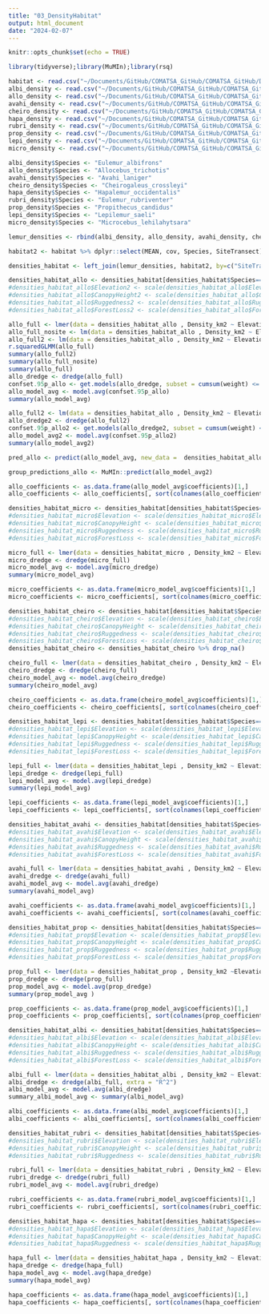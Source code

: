 ```yaml
---
title: "03_DensityHabitat"
output: html_document
date: "2024-02-07"
---
```


```r
knitr::opts_chunk$set(echo = TRUE)
```

```r
library(tidyverse);library(MuMIn);library(rsq)

habitat <- read.csv("~/Documents/GitHub/COMATSA_GitHub/COMATSA_GitHub/Data/habitat_covs.csv") 
albi_density <- read.csv("~/Documents/GitHub/COMATSA_GitHub/COMATSA_GitHub/Data/albi_dat.csv")
allo_density <- read.csv("~/Documents/GitHub/COMATSA_GitHub/COMATSA_GitHub/Data/allocebus_dat.csv")
avahi_density <- read.csv("~/Documents/GitHub/COMATSA_GitHub/COMATSA_GitHub/Data/avahi_dat.csv")
cheiro_density <- read.csv("~/Documents/GitHub/COMATSA_GitHub/COMATSA_GitHub/Data/cheirogaleus_dat.csv")
hapa_density <- read.csv("~/Documents/GitHub/COMATSA_GitHub/COMATSA_GitHub/Data/hapa_dat.csv")
rubri_density <- read.csv("~/Documents/GitHub/COMATSA_GitHub/COMATSA_GitHub/Data/rubriventer_dat.csv")
prop_density <- read.csv("~/Documents/GitHub/COMATSA_GitHub/COMATSA_GitHub/Data/prop_dat.csv")
lepi_density <- read.csv("~/Documents/GitHub/COMATSA_GitHub/COMATSA_GitHub/Data/lepilemur_dat.csv")
micro_density <- read.csv("~/Documents/GitHub/COMATSA_GitHub/COMATSA_GitHub/Data/microcebus_dat.csv")

albi_density$Species <- "Eulemur_albifrons"
allo_density$Species <- "Allocebus_trichotis"
avahi_density$Species <- "Avahi_laniger"
cheiro_density$Species <- "Cheirogaleus_crossleyi"
hapa_density$Species <- "Hapalemur_occidentalis"
rubri_density$Species <- "Eulemur_rubriventer"
prop_density$Species <- "Propithecus_candidus"
lepi_density$Species <- "Lepilemur_saeli"
micro_density$Species <- "Microcebus_lehilahytsara"

lemur_densities <- rbind(albi_density, allo_density, avahi_density, cheiro_density, hapa_density, rubri_density, prop_density, lepi_density, micro_density) %>% dplyr::select(Site_Transect, Site, Transect, Density_km2, Species) %>% rename(SiteTransect = Site_Transect)

habitat2 <- habitat %>% dplyr::select(MEAN, cov, Species, SiteTransect) %>%pivot_wider(names_from = cov, values_from = MEAN)

densities_habitat <- left_join(lemur_densities, habitat2, by=c("SiteTransect", "Species"))

```

```r

densities_habitat_allo <- densities_habitat[densities_habitat$Species=="Allocebus_trichotis",]
#densities_habitat_allo$Elevation2 <- scale(densities_habitat_allo$Elevation)
#densities_habitat_allo$CanopyHeight2 <- scale(densities_habitat_allo$CanopyHeight)
#densities_habitat_allo$Ruggedness2 <- scale(densities_habitat_allo$Ruggedness)
#densities_habitat_allo$ForestLoss2 <- scale(densities_habitat_allo$ForestLoss)

allo_full <- lmer(data = densities_habitat_allo , Density_km2 ~ Elevation + CanopyHeight+ Ruggedness+ForestLoss +(1|Site), na.action = "na.fail")
allo_full_nosite <- lm(data = densities_habitat_allo , Density_km2 ~ Elevation + CanopyHeight+ Ruggedness+ForestLoss, na.action = "na.fail")
allo_full2 <- lm(data = densities_habitat_allo , Density_km2 ~ Elevation + CanopyHeight+ Ruggedness+ForestLoss+Site, na.action = "na.fail")
r.squaredGLMM(allo_full)
summary(allo_full2)
summary(allo_full_nosite)
summary(allo_full)
allo_dredge <- dredge(allo_full)
confset.95p_allo <- get.models(allo_dredge, subset = cumsum(weight) <= .95)
allo_model_avg <- model.avg(confset.95p_allo)
summary(allo_model_avg)

allo_full2 <- lm(data = densities_habitat_allo , Density_km2 ~ Elevation + CanopyHeight+ Ruggedness+ForestLoss, na.action = "na.fail")
allo_dredge2 <- dredge(allo_full2)
confset.95p_allo2 <- get.models(allo_dredge2, subset = cumsum(weight) <= .95)
allo_model_avg2 <- model.avg(confset.95p_allo2)
summary(allo_model_avg2)

pred_allo <- predict(allo_model_avg, new_data =  densities_habitat_allo)

group_predictions_allo <- MuMIn::predict(allo_model_avg2)

allo_coefficients <- as.data.frame(allo_model_avg$coefficients)[1,]
allo_coefficients <- allo_coefficients[, sort(colnames(allo_coefficients))]


```

```r

densities_habitat_micro <- densities_habitat[densities_habitat$Species=="Microcebus_lehilahytsara",]
#densities_habitat_micro$Elevation <- scale(densities_habitat_micro$Elevation)
#densities_habitat_micro$CanopyHeight <- scale(densities_habitat_micro$CanopyHeight)
#densities_habitat_micro$Ruggedness <- scale(densities_habitat_micro$Ruggedness)
#densities_habitat_micro$ForestLoss <- scale(densities_habitat_micro$ForestLoss)

micro_full <- lmer(data = densities_habitat_micro , Density_km2 ~ Elevation + CanopyHeight + Ruggedness+ForestLoss + (1|Site),na.action = "na.fail")
micro_dredge <- dredge(micro_full)
micro_model_avg <- model.avg(micro_dredge)
summary(micro_model_avg)

micro_coefficients <- as.data.frame(micro_model_avg$coefficients)[1,]
micro_coefficients <- micro_coefficients[, sort(colnames(micro_coefficients))]


```

```r

densities_habitat_cheiro <- densities_habitat[densities_habitat$Species=="Cheirogaleus_crossleyi",]
#densities_habitat_cheiro$Elevation <- scale(densities_habitat_cheiro$Elevation)
#densities_habitat_cheiro$CanopyHeight <- scale(densities_habitat_cheiro$CanopyHeight)
#densities_habitat_cheiro$Ruggedness <- scale(densities_habitat_cheiro$Ruggedness)
#densities_habitat_cheiro$ForestLoss <- scale(densities_habitat_cheiro$ForestLoss)
densities_habitat_cheiro <- densities_habitat_cheiro %>% drop_na()

cheiro_full <- lmer(data = densities_habitat_cheiro , Density_km2 ~ Elevation + CanopyHeight + Ruggedness +ForestLoss+ (1|Site), na.action = "na.fail")
cheiro_dredge <- dredge(cheiro_full)
cheiro_model_avg <- model.avg(cheiro_dredge)
summary(cheiro_model_avg)

cheiro_coefficients <- as.data.frame(cheiro_model_avg$coefficients)[1,]
cheiro_coefficients <- cheiro_coefficients[, sort(colnames(cheiro_coefficients))]

```

```r

densities_habitat_lepi <- densities_habitat[densities_habitat$Species=="Lepilemur_saeli",]
#densities_habitat_lepi$Elevation <- scale(densities_habitat_lepi$Elevation)
#densities_habitat_lepi$CanopyHeight <- scale(densities_habitat_lepi$CanopyHeight)
#densities_habitat_lepi$Ruggedness <- scale(densities_habitat_lepi$Ruggedness)
#densities_habitat_lepi$ForestLoss <- scale(densities_habitat_lepi$ForestLoss)

lepi_full <- lmer(data = densities_habitat_lepi , Density_km2 ~ Elevation + CanopyHeight +Ruggedness +ForestLoss+ (1|Site),na.action = "na.fail")
lepi_dredge <- dredge(lepi_full)
lepi_model_avg <- model.avg(lepi_dredge)
summary(lepi_model_avg)

lepi_coefficients <- as.data.frame(lepi_model_avg$coefficients)[1,]
lepi_coefficients <- lepi_coefficients[, sort(colnames(lepi_coefficients))]


```

```r

densities_habitat_avahi <- densities_habitat[densities_habitat$Species=="Avahi_laniger",]
#densities_habitat_avahi$Elevation <- scale(densities_habitat_avahi$Elevation)
#densities_habitat_avahi$CanopyHeight <- scale(densities_habitat_avahi$CanopyHeight)
#densities_habitat_avahi$Ruggedness <- scale(densities_habitat_avahi$Ruggedness)
#densities_habitat_avahi$ForestLoss <- scale(densities_habitat_avahi$ForestLoss)

avahi_full <- lmer(data = densities_habitat_avahi , Density_km2 ~ Elevation + CanopyHeight+ Ruggedness+ForestLoss+ (1|Site),na.action = "na.fail")
avahi_dredge <- dredge(avahi_full)
avahi_model_avg <- model.avg(avahi_dredge)
summary(avahi_model_avg)

avahi_coefficients <- as.data.frame(avahi_model_avg$coefficients)[1,]
avahi_coefficients <- avahi_coefficients[, sort(colnames(avahi_coefficients))]


```

```r

densities_habitat_prop <- densities_habitat[densities_habitat$Species=="Propithecus_candidus",]
#densities_habitat_prop$Elevation <- scale(densities_habitat_prop$Elevation)
#densities_habitat_prop$CanopyHeight <- scale(densities_habitat_prop$CanopyHeight)
#densities_habitat_prop$Ruggedness <- scale(densities_habitat_prop$Ruggedness)
#densities_habitat_prop$ForestLoss <- scale(densities_habitat_prop$ForestLoss)

prop_full <- lmer(data = densities_habitat_prop , Density_km2 ~Elevation + CanopyHeight+ Ruggedness+ForestLoss+ (1|Site),na.action = "na.fail")
prop_dredge <- dredge(prop_full)
prop_model_avg <- model.avg(prop_dredge)
summary(prop_model_avg )

prop_coefficients <- as.data.frame(prop_model_avg$coefficients)[1,]
prop_coefficients <- prop_coefficients[, sort(colnames(prop_coefficients))]


```

```r

densities_habitat_albi <- densities_habitat[densities_habitat$Species=="Eulemur_albifrons",]
#densities_habitat_albi$Elevation <- scale(densities_habitat_albi$Elevation)
#densities_habitat_albi$CanopyHeight <- scale(densities_habitat_albi$CanopyHeight)
#densities_habitat_albi$Ruggedness <- scale(densities_habitat_albi$Ruggedness)
#densities_habitat_albi$ForestLoss <- scale(densities_habitat_albi$ForestLoss)

albi_full <- lmer(data = densities_habitat_albi , Density_km2 ~ Elevation + CanopyHeight + Ruggedness +ForestLoss+ (1|Site),na.action = "na.fail")
albi_dredge <- dredge(albi_full, extra = "R^2")
albi_model_avg <- model.avg(albi_dredge)
summary_albi_model_avg <- summary(albi_model_avg)

albi_coefficients <- as.data.frame(albi_model_avg$coefficients)[1,]
albi_coefficients <- albi_coefficients[, sort(colnames(albi_coefficients))]


```

```r

densities_habitat_rubri <- densities_habitat[densities_habitat$Species=="Eulemur_rubriventer",]
#densities_habitat_rubri$Elevation <- scale(densities_habitat_rubri$Elevation)
#densities_habitat_rubri$CanopyHeight <- scale(densities_habitat_rubri$CanopyHeight)
#densities_habitat_rubri$Ruggedness <- scale(densities_habitat_rubri$Ruggedness)

rubri_full <- lmer(data = densities_habitat_rubri , Density_km2 ~ Elevation + CanopyHeight + Ruggedness +ForestLoss+ (1|Site),na.action = "na.fail")
rubri_dredge <- dredge(rubri_full)
rubri_model_avg <- model.avg(rubri_dredge)

rubri_coefficients <- as.data.frame(rubri_model_avg$coefficients)[1,]
rubri_coefficients <- rubri_coefficients[, sort(colnames(rubri_coefficients))]


```

```r

densities_habitat_hapa <- densities_habitat[densities_habitat$Species=="Hapalemur_occidentalis",]
#densities_habitat_hapa$Elevation <- scale(densities_habitat_hapa$Elevation)
#densities_habitat_hapa$CanopyHeight <- scale(densities_habitat_hapa$CanopyHeight)
#densities_habitat_hapa$Ruggedness <- scale(densities_habitat_hapa$Ruggedness)

hapa_full <- lmer(data = densities_habitat_hapa , Density_km2 ~ Elevation + CanopyHeight + Ruggedness + ForestLoss+(1|Site), na.action = "na.fail")
hapa_dredge <- dredge(hapa_full)
hapa_model_avg <- model.avg(hapa_dredge)
summary(hapa_model_avg)

hapa_coefficients <- as.data.frame(hapa_model_avg$coefficients)[1,]
hapa_coefficients <- hapa_coefficients[, sort(colnames(hapa_coefficients))]


```



